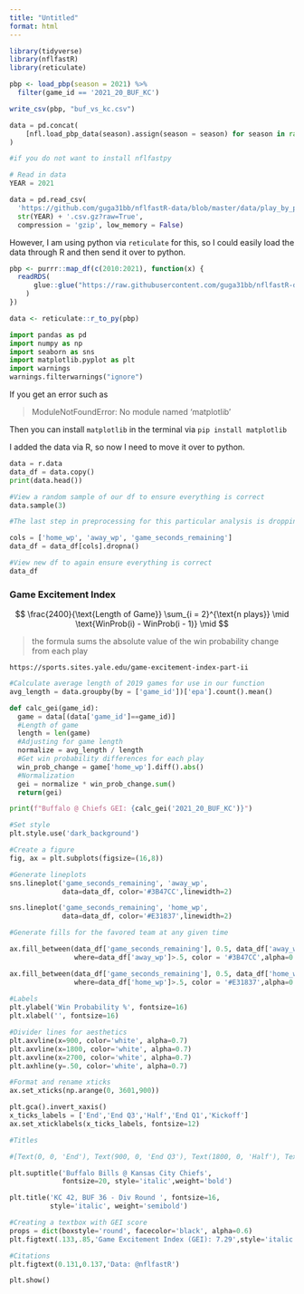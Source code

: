 ```yaml
---
title: "Untitled"
format: html
---
```



```r
library(tidyverse)
library(nflfastR)
library(reticulate)

pbp <- load_pbp(season = 2021) %>%
  filter(game_id == '2021_20_BUF_KC')

write_csv(pbp, "buf_vs_kc.csv")
```

```python
data = pd.concat(
    [nfl.load_pbp_data(season).assign(season = season) for season in range(1999, 2021)]
)

#if you do not want to install nflfastpy

# Read in data
YEAR = 2021

data = pd.read_csv(
  'https://github.com/guga31bb/nflfastR-data/blob/master/data/play_by_play_' + 
  str(YEAR) + '.csv.gz?raw=True',
  compression = 'gzip', low_memory = False)
```

However, I am using python via `reticulate` for this, so I could easily load the data through R and then send it over to python.

```r
pbp <- purrr::map_df(c(2010:2021), function(x) {
  readRDS(
      glue::glue("https://raw.githubusercontent.com/guga31bb/nflfastR-data/master/data/play_by_play_{x}.rds")
    )
})
```

```r
data <- reticulate::r_to_py(pbp)
```


```python
import pandas as pd
import numpy as np
import seaborn as sns
import matplotlib.pyplot as plt
import warnings 
warnings.filterwarnings("ignore")
```

If you get an error such as 

> ModuleNotFoundError: No module named 'matplotlib'

Then you can install `matplotlib` in the terminal via `pip install matplotlib`

I added the data via R, so now I need to move it over to python.

```python
data = r.data
data_df = data.copy()
print(data.head())
```


```python
#View a random sample of our df to ensure everything is correct          
data.sample(3)
```

```python
#The last step in preprocessing for this particular analysis is dropping null values to avoid jumps in our WP chart. To clean things up, we can filter the columns to show only those that are of importance to us.

cols = ['home_wp', 'away_wp', 'game_seconds_remaining']
data_df = data_df[cols].dropna()

#View new df to again ensure everything is correct
data_df
```

### Game Excitement Index  

$$
\frac{2400}{\text{Length of Game}} \sum_{i = 2}^{\text{n plays}} \mid \text{WinProb(i) - WinProb(i - 1)} \mid
$$

> the formula sums the absolute value of the win probability change from each play

`https://sports.sites.yale.edu/game-excitement-index-part-ii`

```python
#Calculate average length of 2019 games for use in our function
avg_length = data.groupby(by = ['game_id'])['epa'].count().mean()

def calc_gei(game_id):
  game = data[(data['game_id']==game_id)]
  #Length of game
  length = len(game)
  #Adjusting for game length
  normalize = avg_length / length
  #Get win probability differences for each play
  win_prob_change = game['home_wp'].diff().abs()
  #Normalization
  gei = normalize * win_prob_change.sum()
  return(gei)

print(f"Buffalo @ Chiefs GEI: {calc_gei('2021_20_BUF_KC')}")
```


```python
#Set style
plt.style.use('dark_background')

#Create a figure
fig, ax = plt.subplots(figsize=(16,8))
```


```python
#Generate lineplots
sns.lineplot('game_seconds_remaining', 'away_wp', 
             data=data_df, color='#3B47CC',linewidth=2)

sns.lineplot('game_seconds_remaining', 'home_wp', 
             data=data_df, color='#E31837',linewidth=2)

#Generate fills for the favored team at any given time

ax.fill_between(data_df['game_seconds_remaining'], 0.5, data_df['away_wp'], 
                where=data_df['away_wp']>.5, color = '#3B47CC',alpha=0.3)

ax.fill_between(data_df['game_seconds_remaining'], 0.5, data_df['home_wp'], 
                where=data_df['home_wp']>.5, color = '#E31837',alpha=0.3)
                
#Labels
plt.ylabel('Win Probability %', fontsize=16)
plt.xlabel('', fontsize=16)

#Divider lines for aesthetics
plt.axvline(x=900, color='white', alpha=0.7)
plt.axvline(x=1800, color='white', alpha=0.7)
plt.axvline(x=2700, color='white', alpha=0.7)
plt.axhline(y=.50, color='white', alpha=0.7)

#Format and rename xticks
ax.set_xticks(np.arange(0, 3601,900))

plt.gca().invert_xaxis()
x_ticks_labels = ['End','End Q3','Half','End Q1','Kickoff']
ax.set_xticklabels(x_ticks_labels, fontsize=12)

#Titles

#[Text(0, 0, 'End'), Text(900, 0, 'End Q3'), Text(1800, 0, 'Half'), Text(2700, 0, 'End Q1'), Text(3600, 0, 'Kickoff')]

plt.suptitle('Buffalo Bills @ Kansas City Chiefs', 
             fontsize=20, style='italic',weight='bold')

plt.title('KC 42, BUF 36 - Div Round ', fontsize=16, 
          style='italic', weight='semibold')

#Creating a textbox with GEI score
props = dict(boxstyle='round', facecolor='black', alpha=0.6)
plt.figtext(.133,.85,'Game Excitement Index (GEI): 7.29',style='italic',bbox=props)

#Citations
plt.figtext(0.131,0.137,'Data: @nflfastR')
```

```python
plt.show()
```

